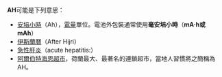 '''AH'''可能是下列意思：
* [[安培小時|安培小時]]（Ah），[[電量|電量]]單位。電池外包裝通常使用'''毫安培小時'''（'''mA·h或mAh'''）
* [[伊斯蘭曆|伊斯蘭曆]]（After Hijri）
* [[肝炎|急性肝炎]]（acute hepatitis:）
* [[阿爾伯特海恩超市|阿爾伯特海恩超市]]，荷蘭最大、最著名的連鎖超市，當地人習慣將之簡稱為AH。

{{disambig|Cat=二字拉丁字母缩写消歧义}}